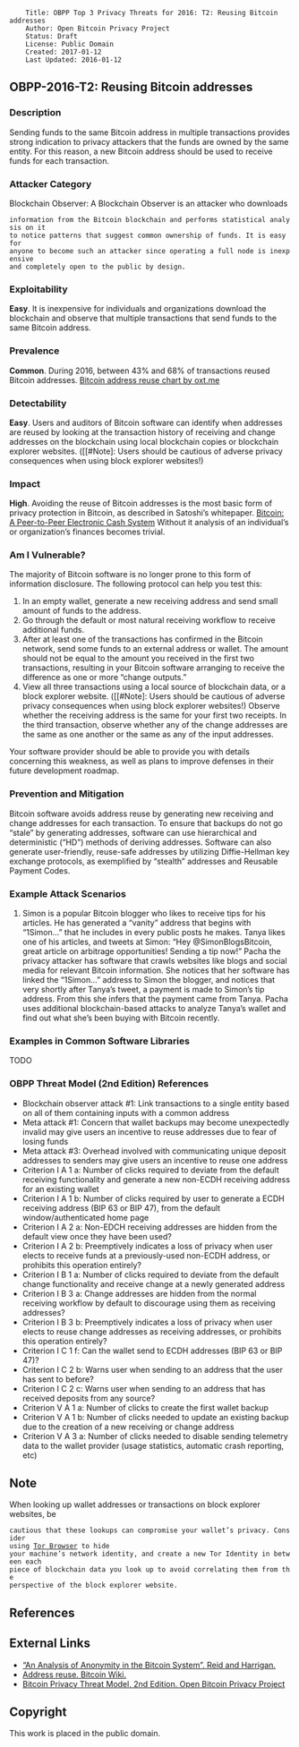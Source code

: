 <pre>
    Title: OBPP Top 3 Privacy Threats for 2016: T2: Reusing Bitcoin addresses
    Author: Open Bitcoin Privacy Project
    Status: Draft
    License: Public Domain
    Created: 2017-01-12
    Last Updated: 2016-01-12
</pre>

== OBPP-2016-T2: Reusing Bitcoin addresses ==

=== Description ===

Sending funds to the same Bitcoin address in multiple transactions provides strong indication to privacy attackers that the funds are owned by the same entity. For this reason, a new Bitcoin address should be used to receive funds for each transaction.

=== Attacker Category ===

Blockchain Observer: A Blockchain Observer is an attacker who downloads
 information from the Bitcoin blockchain and performs statistical analysis on it
 to notice patterns that suggest common ownership of funds. It is easy for
 anyone to become such an attacker since operating a full node is inexpensive
 and completely open to the public by design.

=== Exploitability ===

'''Easy'''. It is inexpensive for individuals and organizations download the blockchain and observe that multiple transactions that send funds to the same Bitcoin address.

=== Prevalence ===

'''Common'''. During 2016, between 43% and 68% of transactions reused Bitcoin addresses. <ref>[https://oxt.me/charts Bitcoin address reuse chart by oxt.me]

=== Detectability ===

'''Easy'''. Users and auditors of Bitcoin software can identify when addresses are reused by looking at the transaction history of receiving and change addresses on the blockchain using local blockchain copies or blockchain explorer websites. ([[#Note]: Users should be cautious of adverse privacy consequences when using block explorer websites!)

=== Impact ===

'''High'''. Avoiding the reuse of Bitcoin addresses is the most basic form of privacy protection in Bitcoin, as described in Satoshi’s whitepaper. <ref>[https://en.bitcoin.it/wiki/Bitcoin_whitepaper Bitcoin: A Peer-to-Peer Electronic Cash System] Without it analysis of an individual’s or organization’s finances becomes trivial.

=== Am I Vulnerable? ===

The majority of Bitcoin software is no longer prone to this form of information disclosure. The following protocol can help you test this:

# In an empty wallet, generate a new receiving address and send small amount of funds to the address.
# Go through the default or most natural receiving workflow to receive additional funds.
# After at least one of the transactions has confirmed in the Bitcoin network, send some funds to an external address or wallet. The amount should not be equal to the amount you received in the first two transactions, resulting in your Bitcoin software arranging to receive the difference as one or more “change outputs.”
# View all three transactions using a local source of blockchain data, or a block explorer website. ([[#Note]: Users should be cautious of adverse privacy consequences when using block explorer websites!) Observe whether the receiving address is the same for your first two receipts. In the third transaction, observe whether any of the change addresses are the same as one another or the same as any of the input addresses.

Your software provider should be able to provide you with details concerning this weakness, as well as plans to improve defenses in their future development roadmap.

=== Prevention and Mitigation ===

Bitcoin software avoids address reuse by generating new receiving and change addresses for each transaction. To ensure that backups do not go “stale” by generating addresses, software can use hierarchical and deterministic (“HD”) methods of deriving addresses. Software can also generate user-friendly, reuse-safe addresses by utilizing Diffie-Hellman key exchange protocols, as exemplified by “stealth” addresses and Reusable Payment Codes.

=== Example Attack Scenarios ===

# Simon is a popular Bitcoin blogger who likes to receive tips for his articles. He has generated a “vanity” address that begins with “1Simon...” that he includes in every public posts he makes. Tanya likes one of his articles, and tweets at Simon: “Hey @SimonBlogsBitcoin, great article on arbitrage opportunities! Sending a tip now!” Pacha the privacy attacker has software that crawls websites like blogs and social media for relevant Bitcoin information. She notices that her software has linked the “1Simon...” address to Simon the blogger, and notices that very shortly after Tanya’s tweet, a payment is made to Simon’s tip address. From this she infers that the payment came from Tanya. Pacha uses additional blockchain-based attacks to analyze Tanya’s wallet and find out what she’s been buying with Bitcoin recently.

=== Examples in Common Software Libraries ===

TODO

=== OBPP Threat Model (2nd Edition) References ===

* Blockchain observer attack #1: Link transactions to a single entity based on all of them containing inputs with a common address
* Meta attack #1: Concern that wallet backups may become unexpectedly invalid may give users an incentive to reuse addresses due to fear of losing funds
* Meta attack #3: Overhead involved with communicating unique deposit addresses to senders may give users an incentive to reuse one address
* Criterion I A 1 a: Number of clicks required to deviate from the default receiving functionality and generate a new non-ECDH receiving address for an existing wallet
* Criterion I A 1 b: Number of clicks required by user to generate a ECDH receiving address (BIP 63 or BIP 47), from the default window/authenticated home page
* Criterion I A 2 a: Non-EDCH receiving addresses are hidden from the default view once they have been used?
* Criterion I A 2 b: Preemptively indicates a loss of privacy when user elects to receive funds at a previously-used non-ECDH address, or prohibits this operation entirely?
* Criterion I B 1 a: Number of clicks required to deviate from the default change functionality and receive change at a newly generated address
* Criterion I B 3 a: Change addresses are hidden from the normal receiving workflow by default to discourage using them as receiving addresses?
* Criterion I B 3 b: Preemptively indicates a loss of privacy when user elects to reuse change addresses as receiving addresses, or prohibits this operation entirely?
* Criterion I C 1 f: Can the wallet send to ECDH addresses (BIP 63 or BIP 47)?
* Criterion I C 2 b: Warns user when sending to an address that the user has sent to before?
* Criterion I C 2 c: Warns user when sending to an address that has received deposits from any source?
* Criterion V A 1 a: Number of clicks to create the first wallet backup
* Criterion V A 1 b: Number of clicks needed to update an existing backup due to the creation of a new receiving or change address
* Criterion V A 3 a: Number of clicks needed to disable sending telemetry data to the wallet provider (usage statistics, automatic crash reporting, etc)

== Note ==

When looking up wallet addresses or transactions on block explorer websites, be
 cautious that these lookups can compromise your wallet’s privacy. Consider
 using [https://www.torproject.org/projects/torbrowser.html Tor Browser] to hide
 your machine’s network identity, and create a new Tor Identity in between each
 piece of blockchain data you look up to avoid correlating them from the
 perspective of the block explorer website.

== References ==

<references />

== External Links ==

* [https://arxiv.org/pdf/1107.4524v2.pdf “An Analysis of Anonymity in the Bitcoin System”. Reid and Harrigan.]
* [https://en.bitcoin.it/wiki/Address_reuse Address reuse. Bitcoin Wiki.]
* [https://github.com/OpenBitcoinPrivacyProject/wallet-ratings/blob/master/report-02/ Bitcoin Privacy Threat Model, 2nd Edition. Open Bitcoin Privacy Project]

== Copyright ==

This work is placed in the public domain.

